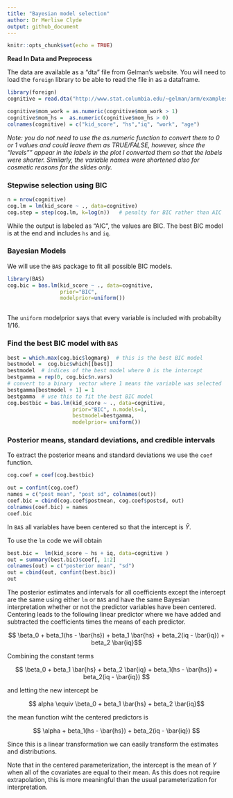 ```yaml
---
title: "Bayesian model selection"
author: Dr Merlise Clyde
output: github_document
---
```


```r
knitr::opts_chunk$set(echo = TRUE)
```

**Read In Data and Preprocess**

The data are available as a "dta" file from Gelman's website. You will need to load the `foreign` library to be able to read the file in as a dataframe. 


```r
library(foreign)
cognitive = read.dta("http://www.stat.columbia.edu/~gelman/arm/examples/child.iq/kidiq.dta")

cognitive$mom_work = as.numeric(cognitive$mom_work > 1)
cognitive$mom_hs =  as.numeric(cognitive$mom_hs > 0)
colnames(cognitive) = c("kid_score", "hs","iq", "work", "age") 
```

*Note: you do not need to use the as.numeric function to convert them to 0  or 1 values and could leave them as TRUE/FALSE, however, since the "levels"" appear in the labels in the plot I  converted them so that the labels were shorter.  Similarly, the variable names were shortened also for cosmetic reasons for the slides only.*

### Stepwise selection using BIC ###
```r
n = nrow(cognitive)
cog.lm = lm(kid_score ~ ., data=cognitive)
cog.step = step(cog.lm, k=log(n))   # penalty for BIC rather than AIC
```

While the output is labeled as "AIC", the values are BIC.   The best BIC model is at the end and includes `hs` and `iq`.


###  Bayesian Models  ###

We will use the `BAS` package to fit all possible BIC models.

```r
library(BAS)
cog.bic = bas.lm(kid_score ~ ., data=cognitive, 
                 prior="BIC", 
                 modelprior=uniform())
       
```
The `uniform` modelprior says that every variable is included with probabilty 1/16. 


### Find the best BIC model with `BAS` ###


```r
best = which.max(cog.bic$logmarg)  # this is the best BIC model
bestmodel =  cog.bic$which[[best]]
bestmodel  # indices of the best model where 0 is the intercept
bestgamma = rep(0, cog.bic$n.vars)
# convert to a binary  vector where 1 means the variable was selected
bestgamma[bestmodel + 1] = 1  
bestgamma  # use this to fit the best BIC model
cog.bestbic = bas.lm(kid_score ~ ., data=cognitive,
                     prior="BIC", n.models=1,
                     bestmodel=bestgamma, 
                     modelprior= uniform())


```

### Posterior means, standard deviations, and credible intervals ###

To extract the posterior means and standard deviations we use the `coef` function.

```r
cog.coef = coef(cog.bestbic)

out = confint(cog.coef)
names = c("post mean", "post sd", colnames(out))
coef.bic = cbind(cog.coef$postmean, cog.coef$postsd, out)
colnames(coef.bic) = names
coef.bic
```
In `BAS` all variables have been centered so that the intercept is $\bar{Y}$. 

To use the `lm` code we will obtain

```r
best.bic =  lm(kid_score ~ hs + iq, data=cognitive )
out = summary(best.bic)$coef[, 1:2]
colnames(out) = c("posterior mean", "sd")
out = cbind(out, confint(best.bic))
out
```

The posterior estimates and intervals for all coefficients except the intercept are the same using either `lm` or `BAS` and have the same Bayesian interpretation whether or not the predictor variables have been centered.  Centering leads to the following linear predictor where we have added and subtracted the coefficients times the means of each predictor.

$$ \beta_0 + beta_1(hs - \bar{hs}) + beta_1 \bar{hs} + beta_2(iq - \bar{iq}) + beta_2 \bar{iq}$$

Combining the constant terms

$$ \beta_0 + beta_1 \bar{hs} + beta_2 \bar{iq} + beta_1(hs - \bar{hs}) + beta_2(iq - \bar{iq}) $$

and letting the new intercept be

$$ alpha \equiv \beta_0 + beta_1 \bar{hs} + beta_2 \bar{iq}$$

the mean function wiht the centered predictors is 

$$ \alpha + beta_1(hs - \bar{hs}) + beta_2(iq - \bar{iq}) $$

Since this is a linear transformation we can easily transform the estimates and distributions.

Note that in the centered parameterization,  the intercept is the mean of $Y$ when all of the covariates are equal to their mean.  As this does not require extrapolation, this is more meaningful than the usual parameterization for interpretation.

